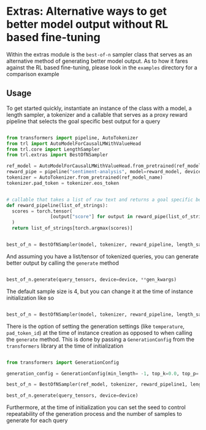 # Extras: Alternative ways to get better model output without RL based fine-tuning 

Within the extras module is the `best-of-n` sampler class that serves as an alternative method of generating better model output.
As to how it fares against the RL based fine-tuning, please look in the `examples` directory for a comparison example

## Usage

To get started quickly, instantiate an instance of the class with a model, a length sampler, a tokenizer and a callable that serves as a proxy reward pipeline that selects the goal specific best output for a query

```python

from transformers import pipeline, AutoTokenizer
from trl import AutoModelForCausalLMWithValueHead
from trl.core import LengthSampler
from trl.extras import BestOfNSampler

ref_model = AutoModelForCausalLMWithValueHead.from_pretrained(ref_model_name)
reward_pipe = pipeline("sentiment-analysis", model=reward_model, device=device)
tokenizer = AutoTokenizer.from_pretrained(ref_model_name)
tokenizer.pad_token = tokenizer.eos_token


# callable that takes a list of raw text and returns a goal specific best text
def reward_pipeline(list_of_strings):
  scores = torch.tensor(
                [output["score"] for output in reward_pipe(list_of_strings)]
  )
  return list_of_strings[torch.argmax(scores)]


best_of_n = BestOfNSampler(model, tokenizer, reward_pipeline, length_sampler=output_length_sampler)


```

And assuming you have a list/tensor of tokenized queries, you can generate better output by calling the `generate` method

```python

best_of_n.generate(query_tensors, device=device, **gen_kwargs)

```
The default sample size is 4, but you can change it at the time of instance initialization like so

```python

best_of_n = BestOfNSampler(model, tokenizer, reward_pipeline, length_sampler=output_length_sampler, sample_size=8)

```

There is the option of setting the generation settings (like `temperature`, `pad_token_id`) at the time of instance creation as opposed to when calling the `generate` method.
This is done by passing a `GenerationConfig` from the `transformers` library at the time of initialization

```python

from transformers import GenerationConfig

generation_config = GenerationConfig(min_length= -1, top_k=0.0, top_p= 1.0, do_sample= True, pad_token_id=tokenizer.eos_token_id)

best_of_n = BestOfNSampler(ref_model, tokenizer, reward_pipeline1, length_sampler=output_length_sampler, generation_config=generation_config)

best_of_n.generate(query_tensors, device=device)

```

Furthermore, at the time of initialization you can set the seed to control repeatability of the generation process and the number of samples to generate for each query


